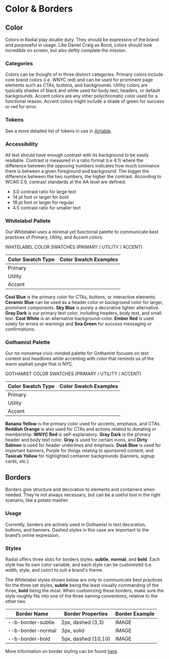 
<Meta title="Foundations/Color & Borders" />

# Color & Borders

## Color

Colors in Radial play double duty. They should be expressive of the brand and purposeful in usage. Like Daniel Craig as Bond, colors should look incredible on screen, but also deftly complete the mission.


### Categories

Colors can be thought of in three distinct categories. Primary colors include core brand colors (i.e. WNYC red) and can be used for prominent page elements such as CTAs, buttons, and backgrounds. Utility colors are typically shades of black and white used for body text, headers, or default backgrounds. Accent colors are any other polychromatic color used for a functional reason. Accent colors might include a shade of green for success or red for error.

### Tokens

See a more detailed list of tokens in use in [Airtable](https://airtable.com/invite/l?inviteId=invsghVm3eYR1d6T9&inviteToken=124e9347d00036d37c22a656c1db30fb33545926729192aa51f4814f52a8267b).

  

### Accessibility

All text should have enough contrast with its background to be easily readable. Contrast is measured in a ratio format (i.e 4:1) where the difference between the opposing numbers indicates how much luminance there is between a given foreground and background. The bigger the difference between the two numbers, the higher the contrast. According to WCAG 2.0, contrast standards at the AA level are defined:

-   3.0 contrast ratio for large text 
-   14 pt font or larger for bold    
-   18 pt font or larger for regular
-   4.5 contrast ratio for smaller text
    

### Whitelabel Pallete

Our Whitelabel uses a minimal yet functional palette to communicate best practices of Primary, Utility, and Accent colors.

WHITELABEL COLOR SWATCHES  (PRIMARY / UTILITY / ACCENT)

| Color Swatch Type | Color Swatch Examples |
| -- | -- |
| Primary | <ColorSwatch /> |
| Utility | <ColorSwatch /> |
| Accent | <ColorSwatch /> |

**Cool Blue** is the primary color for CTAs, buttons, or interactive elements. **Ceramic Blue** can be used as a header color or background color for larger, prominent components. **Sky Blue** is purely a decorative lighter alternative. **Gray Dark** is our primary text color, including headers, body text, and small text. **Cool White** is an alternative background-color. **Ember Red** is used solely for errors or warnings and **Sea Green** for success messaging or confirmations.

### Gothamist Palette

Our no-nonsense civic-minded palette for Gothamist focuses on text content and headlines while accenting with color that reminds us of the warm asphalt jungle that is NYC.

GOTHAMIST COLOR SWATCHES (PRIMARY / UTILITY / ACCENT)

| Color Swatch Type | Color Swatch Examples |
| -- | -- |
| Primary | <ColorSwatch /> |
| Utility | <ColorSwatch /> |
| Accent | <ColorSwatch /> |


**Banana Yellow** is the primary color used for accents, emphasis, and CTAs. **Reddish Orange** is also used for CTAs and actions related to donating or membership. **WNYC Red** is self-explanatory. **Gray Dark** is the primary header and body text color. **Gray** is used for certain icons, and **Dirty Salmon** is used for header underlines and emphasis. **Dusk Blue** is used for important banners, Purple for things relating to sponsored content, and **Taxicab Yellow** for highlighted container backgrounds (banners, signup cards, etc.)





## Borders

Borders give structure and decoration to elements and containers when needed. They’re not always necessary, but can be a useful tool in the right scenario, like a potato masher.

### Usage

Currently, borders are actively used in Gothamist in text decoration, buttons, and banners. Dashed styles in this case are important to the brand’s online expression.

### Styles

Radial offers three slots for borders styles: **subtle**, **normal**, and **bold**. Each style has its own color variable, and each style can be customized (i.e. width, style, and color) to suit a brand's theme.
  
The Whitelabel styles shown below are only to communicate best practices for the three set styles, **subtle** being the least visually commanding of the three, **bold** being the most. When customizing these borders, make sure the style roughly fits into one of the three naming conventions, relative to the other two.

| Border Name | Border Properties | Border Example |
| -- | -- | -- |
| --b-border-subtle | 2px, dashed (3,3) | IMAGE |
| --b-border-normal | 3px, solid | IMAGE |
| --b-border-bold | 5px, dashed (10,10) | IMAGE |

More information on border styling can be found [here](https://flaviocopes.com/css-border/).
